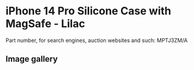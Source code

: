 # iPhone 14 Pro Silicone Case with MagSafe - Lilac

Part number, for search engines, auction websites and such: MPTJ3ZM/A

## Image gallery

<div style={{ width: "768px" }}>
  <GalleryComponent
    images={[
      {
        original: "/everysource/MPTJ3",
        thumbnail: "/everypreview/MPTJ3",
      },
      {
        original: "/everysource/MPTJ3_AV1",
        thumbnail: "/everypreview/MPTJ3_AV1",
      },
      {
        original: "/everysource/MPTJ3_AV2",
        thumbnail: "/everypreview/MPTJ3_AV2",
      },
      {
        original: "/everysource/MPTJ3_AV3",
        thumbnail: "/everypreview/MPTJ3_AV3",
      },
      {
        original: "/everysource/MPTJ3_AV4",
        thumbnail: "/everypreview/MPTJ3_AV4",
      },
      {
        original: "/everysource/MPTJ3_AV5",
        thumbnail: "/everypreview/MPTJ3_AV5",
      }
    ]}
  />
</div>